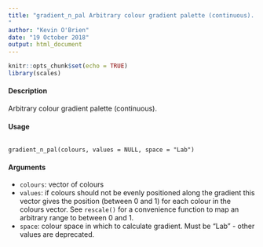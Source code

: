 ```yaml
---
title: "gradient_n_pal Arbitrary colour gradient palette (continuous).
"
author: "Kevin O'Brien"
date: "19 October 2018"
output: html_document
---
```


```r
knitr::opts_chunk$set(echo = TRUE)
library(scales)
```
#### Description
Arbitrary colour gradient palette (continuous).

#### Usage
<pre><code>
gradient_n_pal(colours, values = NULL, space = "Lab")
</code></pre>

#### Arguments
* ``colours``: vector of colours
* ``values``: if colours should not be evenly positioned along the gradient this vector gives
the position (between 0 and 1) for each colour in the colours vector. See
``rescale()`` for a convenience function to map an arbitrary range to between
0 and 1.
* ``space``: colour space in which to calculate gradient. Must be "Lab" - other values are
deprecated.
